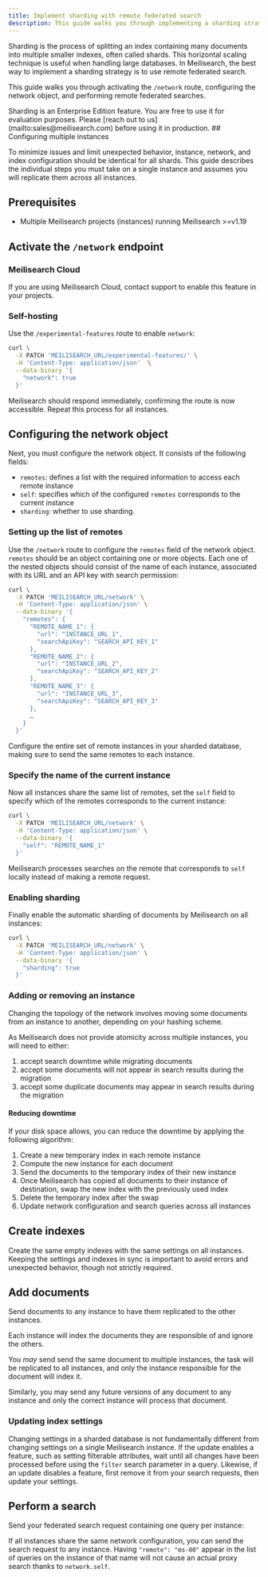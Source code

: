 ```yaml
---
title: Implement sharding with remote federated search
description: This guide walks you through implementing a sharding strategy by activating the `/network` route, configuring the network object, and performing remote federated searches.
---
```




Sharding is the process of splitting an index containing many documents into multiple smaller indexes, often called shards. This horizontal scaling technique is useful when handling large databases. In Meilisearch, the best way to implement a sharding strategy is to use remote federated search.

This guide walks you through activating the `/network` route, configuring the network object, and performing remote federated searches.

<NoticeTag label="Enterprise Edition" />
Sharding is an Enterprise Edition feature. You are free to use it for evaluation purposes. Please [reach out to us](mailto:sales@meilisearch.com) before using it in production.

<Tip>
## Configuring multiple instances

To minimize issues and limit unexpected behavior, instance, network, and index configuration should be identical for all shards. This guide describes the individual steps you must take on a single instance and assumes you will replicate them across all instances.
</Tip>

## Prerequisites

- Multiple Meilisearch projects (instances) running Meilisearch >=v1.19

## Activate the `/network` endpoint

### Meilisearch Cloud

If you are using Meilisearch Cloud, contact support to enable this feature in your projects.

### Self-hosting

Use the `/experimental-features` route to enable `network`:

```sh
curl \
  -X PATCH 'MEILISEARCH_URL/experimental-features/' \
  -H 'Content-Type: application/json'  \
  --data-binary '{
    "network": true
  }'
```

Meilisearch should respond immediately, confirming the route is now accessible. Repeat this process for all instances.

## Configuring the network object

Next, you must configure the network object. It consists of the following fields:

- `remotes`: defines a list with the required information to access each remote instance
- `self`: specifies which of the configured `remotes` corresponds to the current instance
- `sharding`: whether to use sharding.

### Setting up the list of remotes

Use the `/network` route to configure the `remotes` field of the network object. `remotes` should be an object containing one or more objects. Each one of the nested objects should consist of the name of each instance, associated with its URL and an API key with search permission:

```sh
curl \
  -X PATCH 'MEILISEARCH_URL/network' \
  -H 'Content-Type: application/json' \
  --data-binary '{
    "remotes": {
      "REMOTE_NAME_1": {
        "url": "INSTANCE_URL_1",
        "searchApiKey": "SEARCH_API_KEY_1"
      },
      "REMOTE_NAME_2": {
        "url": "INSTANCE_URL_2",
        "searchApiKey": "SEARCH_API_KEY_2"
      },
      "REMOTE_NAME_3": {
        "url": "INSTANCE_URL_3",
        "searchApiKey": "SEARCH_API_KEY_3"
      },
      …
    }
  }'
```

Configure the entire set of remote instances in your sharded database, making sure to send the same remotes to each instance.

### Specify the name of the current instance

Now all instances share the same list of remotes, set the `self` field to specify which of the remotes corresponds to the current instance:

```sh
curl \
  -X PATCH 'MEILISEARCH_URL/network' \
  -H 'Content-Type: application/json' \
  --data-binary '{
    "self": "REMOTE_NAME_1"
  }'
```

Meilisearch processes searches on the remote that corresponds to `self` locally instead of making a remote request.

### Enabling sharding

Finally enable the automatic sharding of documents by Meilisearch on all instances:

```sh
curl \
  -X PATCH 'MEILISEARCH_URL/network' \
  -H 'Content-Type: application/json' \
  --data-binary '{
    "sharding": true
  }'
```

### Adding or removing an instance

Changing the topology of the network involves moving some documents from an instance to another, depending on your hashing scheme.

As Meilisearch does not provide atomicity across multiple instances, you will need to either:

1. accept search downtime while migrating documents
2. accept some documents will not appear in search results during the migration
3. accept some duplicate documents may appear in search results during the migration

#### Reducing downtime

If your disk space allows, you can reduce the downtime by applying the following algorithm:

1. Create a new temporary index in each remote instance
2. Compute the new instance for each document
3. Send the documents to the temporary index of their new instance
4. Once Meilisearch has copied all documents to their instance of destination, swap the new index with the previously used index
5. Delete the temporary index after the swap
6. Update network configuration and search queries across all instances

## Create indexes

Create the same empty indexes with the same settings on all instances.
Keeping the settings and indexes in sync is important to avoid errors and unexpected behavior, though not strictly required.

## Add documents

Send documents to any instance to have them replicated to the other instances.

Each instance will index the documents they are responsible of and ignore the others.

You *may* send send the same document to multiple instances, the task will be replicated to all instances, and only the instance responsible for the document will index it.

Similarly, you may send any future versions of any document to any instance and only the correct instance will process that document.

### Updating index settings

Changing settings in a sharded database is not fundamentally different from changing settings on a single Meilisearch instance. If the update enables a feature, such as setting filterable attributes, wait until all changes have been processed before using the `filter` search parameter in a query. Likewise, if an update disables a feature, first remove it from your search requests, then update your settings.

## Perform a search

Send your federated search request containing one query per instance:

<CodeSamplesMultiSearchRemoteFederated1 />

If all instances share the same network configuration, you can send the search request to any instance. Having `"remote": "ms-00"` appear in the list of queries on the instance of that name will not cause an actual proxy search thanks to `network.self`.
